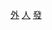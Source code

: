 {{中华人民共和国外交部发言人|nocat}}

[[Category:中华人民共和国政府新闻发言人|外]]
[[Category:中华人民共和国外交部新闻司|人]]
[[Category:中华人民共和国外交部官员|發]]